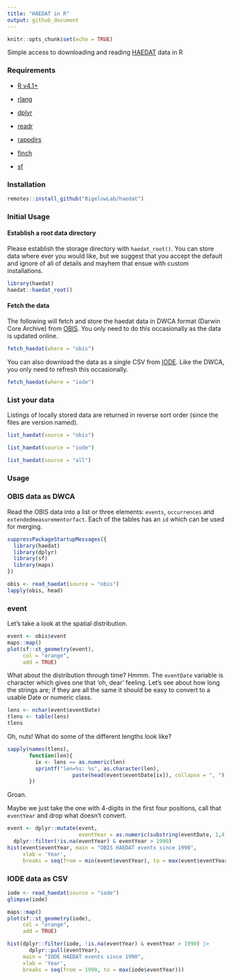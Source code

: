```yaml
---
title: "HAEDAT in R"
output: github_document
---
```


```r
knitr::opts_chunk$set(echo = TRUE)
```

Simple access to downloading and reading [HAEDAT](https://ipt.iobis.org/hab/resource?r=haedat) data in R

### Requirements

+ [R v4.1+](https://www.r-project.org/)


+ [rlang](https://CRAN.R-project.org/package=rlang)
+ [dplyr](https://CRAN.R-project.org/package=dplyr)
+ [readr](https://CRAN.R-project.org/package=readr)
+ [rappdirs](https://CRAN.R-project.org/package=rappdirs)
+ [finch](https://CRAN.R-project.org/package=finch)
+ [sf](https://CRAN.R-project.org/package=sf)

### Installation

```r
remotes::install_github("BigelowLab/haedat")
```

### Initial Usage


#### Establish a root data directory

Please establish the storage directory with `haedat_root()`. You can store data where ever you would like, but we suggest that you accept the default and ignore of all of details and mayhem that ensue with custom installations.

```r
library(haedat)
haedat::haedat_root()
```

#### Fetch the data

The following will fetch and store the haedat data in DWCA format (Darwin Core Archive) from [OBIS](https://ipt.iobis.org/hab/resource?r=haedat).  You only need to do this occasionally as the data is updated online.
```r
fetch_haedat(where = "obis")
```

You can also download the data as a single CSV from [IODE](http://haedat.iode.org/advancedSearch.php).  Like the DWCA, you only need to 
refresh this occasionally.

```r
fetch_haedat(where = "iode")
```

### List your data

Listings of locally stored data are returned in reverse sort order (since the files
are version named).

```r

list_haedat(source = "obis")

list_haedat(source = "iode")

list_haedat(source = "all")
```

### Usage


### OBIS data as DWCA

Read the OBIS data into a list or three elements: `events`, `occurrences` and `extendedmeasurementorfact`.  Each of the tables has an `id` which can be used for merging.

```r
suppressPackageStartupMessages({
  library(haedat)
  library(dplyr)
  library(sf)
  library(maps)
})

obis <- read_haedat(source = "obis")
lapply(obis, head)
```

### event

Let's take a look at the spatial distribution.

```r
event <- obis$event
maps::map()
plot(sf::st_geometry(event),
     col = "orange",
     add = TRUE)
```

What about the distribution through time?  Hmmm.  The `eventDate` variable is character which gives one that 'oh, dear' feeling.  Let's see about how long the strings are; if they are all the same it should be easy to convert to a usable Date or numeric class.

```r
lens <- nchar(event$eventDate)
tlens <- table(lens)
tlens
```
Oh, nuts!  What do some of the different lengths look like?

```r
sapply(names(tlens),
       function(len){
         ix <- lens == as.numeric(len)
         sprintf("len=%s: %s", as.character(len),
                     paste(head(event$eventDate[ix]), collapse = ", "))
       })
```

Groan.

Maybe we just take the one with 4-digits in the first four positions, call that `eventYear` and drop what doesn't convert.

```r
event <- dplyr::mutate(event,
                       eventYear = as.numeric(substring(eventDate, 1,4))) |>
  dplyr::filter(!is.na(eventYear) & eventYear > 1990)
hist(event$eventYear, main = "OBIS HAEDAT events since 1990",
     xlab = 'Year',
     breaks = seq(from = min(event$eventYear), to = max(event$eventYear)))
```


### IODE data as CSV

```r
iode <- read_haedat(source = "iode")
glimpse(iode)
```


```r
maps::map()
plot(sf::st_geometry(iode),
     col = "orange",
     add = TRUE)
```

```r

hist(dplyr::filter(iode, !is.na(eventYear) & eventYear > 1990) |>
       dplyr::pull(eventYear), 
     main = "IODE HAEDAT events since 1990",
     xlab = 'Year',
     breaks = seq(from = 1990, to = max(iode$eventYear)))
```